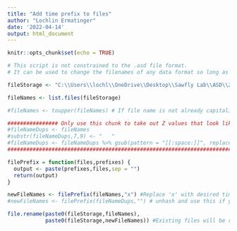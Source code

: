 ---
title: "Add time prefix to files"
author: "Lochlin Ermatinger"
date: '2022-04-14'
output: html_document
---

```{r setup, include=FALSE}
knitr::opts_chunk$set(echo = TRUE)
```

```{r}
# This script is not constrained to the .asd file format. 
# It can be used to change the filenames of any data format so long as they are all stored in the same location.  

fileStorage <- "C:\\Users\\lochl\\OneDrive\\Desktop\\Sawfly Lab\\ASD\\2022\\Leaf\\LB\\DC2.5.5.22\\Processed\\" #Folder location of files.

fileNames <- list.files(fileStorage) 

#fileNames <- toupper(fileNames) # If file name is not already capitalized unhash and run this line.

################ Only use this chunk to take out Z values that look like this (t2LBC1+5900000.asd.txt)###########
#fileNameDups <- fileNames
#substr(fileNameDups,7,9) <- "   " 
#fileNameDups <- fileNameDups %>% gsub(pattern = "[[:space:]]", replacement = "")
#################################################################################################################

filePrefix = function(files,prefixes) {      
  output <- paste(prefixes,files,sep = "")
  return(output)
}

newFileNames <- filePrefix(fileNames,"x") #Replace 'x' with desired time prefix.
#newFileNames <- filePrefix(fileNameDups,"") # unhash and use this if you are getting rid of Z values

file.rename(paste0(fileStorage,fileNames),
            paste0(fileStorage,newFileNames)) #Existing files will be renamed with this output. you can change the location of the output by specifying a different folder where the second 'fileStorage' is called.

```


